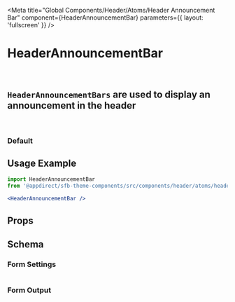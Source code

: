 


<Meta
    title="Global Components/Header/Atoms/Header Announcement Bar"
    component={HeaderAnnouncementBar}
    parameters={{
        layout: 'fullscreen'
    }}
/>

# HeaderAnnouncementBar
<br />

## `HeaderAnnouncementBars` are used to display an announcement in the header
<br />

### Default
<Canvas>
    <Story name="Default">
        <HeaderAnnouncementBar
            settings={getKnobs(HeaderAnnouncementBar.schema().form)}
        />
    </Story>
</Canvas>

## Usage Example
```jsx
import HeaderAnnouncementBar
from '@appdirect/sfb-theme-components/src/components/header/atoms/header-announcement-bar/HeaderAnnouncementBar';

<HeaderAnnouncementBar />
```

## Props
<ArgsTable of={HeaderAnnouncementBar} />

## Schema
### Form Settings
<table>
    <TableContentFromObject obj={settingsDocs} />
</table>

### Form Output
<FormOutput code={HeaderAnnouncementBar.schema().form} />
